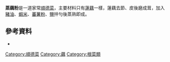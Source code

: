 
'''蒸藕粉'''是一道家常[[順德菜|順德菜]]，主要材料只有[[蓮藕|蓮藕]]一樣，蓮藕去節、皮後磨成茸，加入[[豬油|豬油]]、[[蝦米|蝦米]]、[[蕃薯粉|蕃薯粉]]、[[鹽|鹽]]拌勻後蒸熟即成。

== 參考資料 ==

* {{cite book |author=陳紀臨; 方曉嵐 |title=《巧手精工順德菜》 |pages=頁53 |year=2013 |publisher=萬里機構 |isbn=978-962-14-5112-5 }}

{{food-stub}}

[[Category:順德菜|Category:順德菜]]
[[Category:藕|Category:藕]]
[[Category:根菜類|Category:根菜類]]
